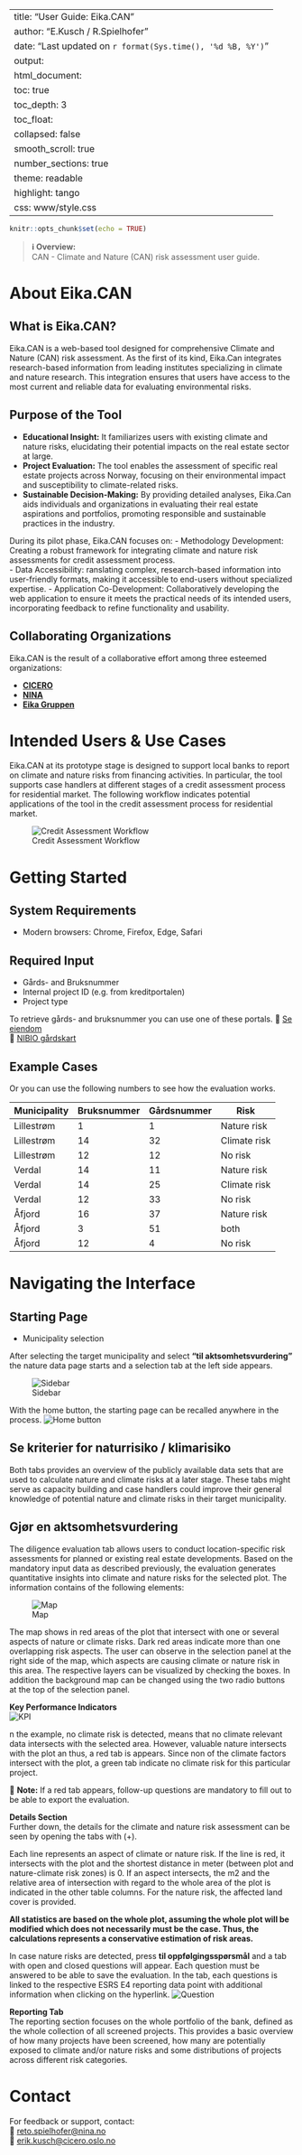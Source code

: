 
---
title: "User Guide: Eika.CAN"
author: "E.Kusch / R.Spielhofer"
date: "Last updated on `r format(Sys.time(), '%d %B, %Y')`"
output:
  html_document:
    toc: true
    toc_depth: 3
    toc_float:
      collapsed: false
      smooth_scroll: true
    number_sections: true
    theme: readable
    highlight: tango
    css: www/style.css
---

```r
knitr::opts_chunk$set(echo = TRUE)
```

> **ℹ️ Overview:**  
> CAN - Climate and Nature (CAN) risk assessment user guide.

# About Eika.CAN

## What is Eika.CAN?
Eika.CAN is a web-based tool designed for comprehensive Climate and Nature (CAN) risk assessment. As the first of its kind, Eika.Can integrates research-based information from leading institutes specializing in climate and nature research. This integration ensures that users have access to the most current and reliable data for evaluating environmental risks.

## Purpose of the Tool
- **Educational Insight:** 
It familiarizes users with existing climate and nature risks, elucidating their potential impacts on the real estate sector at large.
- **Project Evaluation:**
 The tool enables the assessment of specific real estate projects across Norway, focusing on their environmental impact and susceptibility to climate-related risks.
- **Sustainable Decision-Making:**  By providing detailed analyses, Eika.Can aids individuals and organizations in evaluating their real estate aspirations and portfolios, promoting responsible and sustainable practices in the industry.

During its pilot phase, Eika.CAN focuses on:
- Methodology Development:  Creating a robust framework for integrating climate and nature risk assessments for credit assessment process.  
- Data Accessibility: ranslating complex, research-based information into user-friendly formats, making it accessible to end-users without specialized expertise.
- Application Co-Development: Collaboratively developing the web application to ensure it meets the practical needs of its intended users, incorporating feedback to refine functionality and usability.

## Collaborating Organizations
Eika.CAN is the result of a collaborative effort among three esteemed organizations:

- **[CICERO](https://www.cicero.oslo.no)**  
- **[NINA](https://www.nina.no)**  
- **[Eika Gruppen](https://www.eika.no)**

# Intended Users & Use Cases

Eika.CAN at its prototype stage is designed to support local banks to report on climate and nature risks from financing activities. In particular, the tool supports case handlers at different stages of a credit assessment process for residential market. The following workflow indicates potential applications of the tool in the credit assessment process for residential market.

![Credit Assessment Workflow](www/workflow.png)

# Getting Started

## System Requirements
- Modern browsers: Chrome, Firefox, Edge, Safari

## Required Input
- Gårds- and Bruksnummer
- Internal project ID (e.g. from kreditportalen)
- Project type

To retrieve gårds- and bruksnummer you can use one of these portals.
🔗 [Se eiendom](https://seeiendom.kartverket.no/)  
🔗 [NIBIO gårdskart](https://gardskart.nibio.no/search)

## Example Cases
Or you can use the following numbers to see how the evaluation works.

| Municipality | Bruksnummer | Gårdsnummer | Risk           |
|--------------|-------------|-------------|----------------|
| Lillestrøm   | 1           | 1           | Nature risk    |
| Lillestrøm   | 14          | 32          | Climate risk   |
| Lillestrøm   | 12          | 12          | No risk        |
| Verdal       | 14          | 11          | Nature risk    |
| Verdal       | 14          | 25          | Climate risk   |
| Verdal       | 12          | 33          | No risk        |
| Åfjord       | 16          | 37          | Nature risk    |
| Åfjord       | 3           | 51          | both           |
| Åfjord       | 12          | 4           | No risk        |


# Navigating the Interface

## Starting Page

- Municipality selection  

After selecting the target municipality and select **"til aktsomhetsvurdering"** the nature data page starts and a selection tab at the left side appears.

![Sidebar](www/menu.png)

With the home button, the starting page can be recalled anywhere in the process. 
![Home button](www/home.png)  

## Se kriterier for naturrisiko / klimarisiko
Both tabs provides an overview of the publicly available data sets that are used to calculate nature and climate risks at a later stage. These tabs might serve as capacity building and case handlers could improve their general knowledge of potential nature and climate risks in their target municipality.


## Gjør en aktsomhetsvurdering
The diligence evaluation tab allows users to conduct location-specific risk assessments for planned or existing real estate developments. Based on the mandatory input data as described previously, the evaluation generates quantitative insights into climate and nature risks for the selected plot.
The information contains of the following elements:

![Map](www/map.png)

The map shows in red areas of the plot that intersect with one or several aspects of nature or climate risks. Dark red areas indicate more than one overlapping risk aspects. The user can observe in the selection panel at the right side of the map, which aspects are causing climate or nature risk in this area. The respective layers can be visualized by checking the boxes. In addition the background map can be changed using the two radio buttons at the top of the selection panel.

**Key Performance Indicators**  
![KPI](www/kpi.png)

n the example, no climate risk is detected, means that no climate relevant data intersects with the selected area. However, valuable nature intersects with the plot an thus, a red tab is appears. Since non of the climate factors intersect with the plot, a green tab indicate no climate risk for this particular project.

📌 **Note:** If a red tab appears, follow-up questions are mandatory to fill out to be able to export the evaluation.

**Details Section**  
Further down, the details for the climate and nature risk assessment can be seen by opening the tabs with (+).

Each line represents an aspect of climate or nature risk. If the line is red, it intersects with the plot and the shortest distance in meter (between plot and nature-climate risk zones) is 0. If an aspect intersects, the m2 and the relative area of intersection with regard to the whole area of the plot is indicated in the other table columns. For the nature risk, the affected land cover is provided.

**All statistics are based on the whole plot, assuming the whole plot will be modified which does not necessarily must be the case. Thus, the calculations represents a conservative estimation of risk areas.**

In case nature risks are detected, press **til oppfølgingsspørsmål** and a tab with open and closed questions will appear. Each question must be answered to be able to save the evaluation. In the tab, each questions is linked to the respective ESRS E4 reporting data point with additional information when clicking on the hyperlink.
![Question](www/questions.png)

**Reporting Tab**  
The reporting section focuses on the whole portfolio of the bank, defined as the whole collection of all screened projects. This provides a basic overview of how many projects have been screened, how many are potentially exposed to climate and/or nature risks and some distributions of projects across different risk categories. 


# Contact

For feedback or support, contact:  
📧 [reto.spielhofer@nina.no](mailto:reto.spielhofer@nina.no)  
📧 [erik.kusch@cicero.oslo.no](mailto:erik.kusch@cicero.oslo.no)
